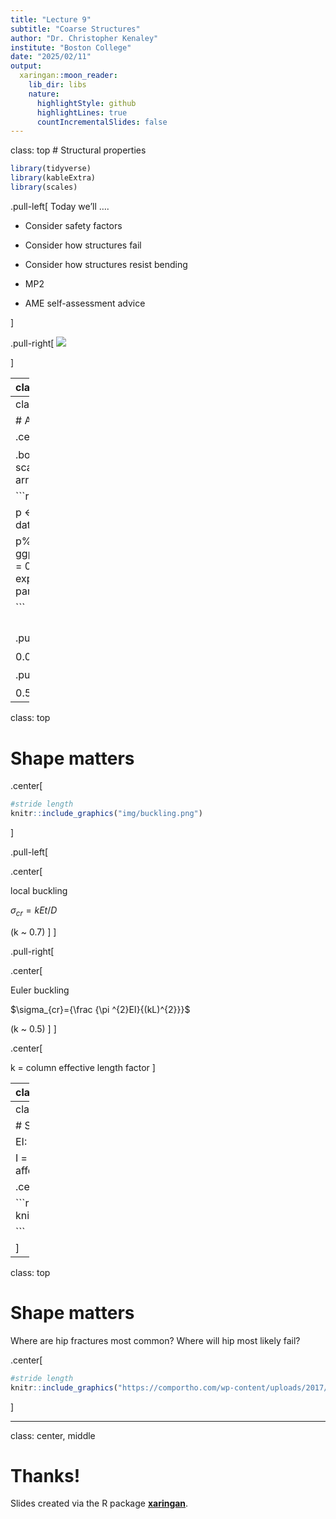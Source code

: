 ```yaml
---
title: "Lecture 9"
subtitle: "Coarse Structures"
author: "Dr. Christopher Kenaley"
institute: "Boston College"
date: "2025/02/11"
output:
  xaringan::moon_reader:
    lib_dir: libs
    nature:
      highlightStyle: github
      highlightLines: true
      countIncrementalSlides: false
---
```

class: top
# Structural properties

```r
library(tidyverse)
library(kableExtra)
library(scales)
```

<!-- Add icon library -->
<link rel="stylesheet" href="https://cdnjs.cloudflare.com/ajax/libs/font-awesome/5.14.0/css/all.min.css">


.pull-left[
Today we'll ....

- Consider safety factors

- Consider how structures fail

- Consider how structures resist bending

- MP2

- AME self-assessment advice

]


.pull-right[
![](https://encrypted-tbn0.gstatic.com/images?q=tbn:ANd9GcTXL4A1lCI63p7w9qJwAPua5vytkoEB5x8rjw&usqp=CAU)


]



---
class: top

# A comparison of SF 

.center[
$\textrm{Safety factor: n} = \sigma_{br}/\sigma_{ex}$
]
.pull-left[

Compression safety factor during locomotion

```r
R <- data.frame(species=c("Dog jumping","Kangaroo hopping","Possum","Elephant running","Man weightlifting"),
                  SF=c(2.8,3.2,3,"1-1.7",6)
                  )

R%>%kable%>%kableExtra::kable_styling()

```
.center[

<br>
<br>
<br>
<br>
Alexander, R.McN. 1981. Sci. Prog. Oxf. 67:109-120


 ]
 ]

.pull-right[

Mean bending safety factor during running

```r
R <- data.frame(species=c("Bullfrog","Salamanders","Possum","Eutherians","Iguana","Turtles","Crocs","Birds"),
                  SF=c(8,10.5,5.1,2.5,10.8,4.4,6.3,3.3)
                  )

R%>%kable%>%kableExtra::kable_styling()

```
.center[

Blob, R.W. et al. 2014. Int. & Comp. Biol., 54 (6):1058–1071


 ]
 ]
 
---
class: top

# A comparison of SF 

.center[
$\textrm{Safety factor: n} = \sigma_{br}/\sigma_{ex}$
]

.body[
These are SF from experiments: the real world is different. Loads (direction, scale) vary and so does the capacity to withstand them. Geometry and structural arrangement is important!]

```r

x <- seq(-4, 4, length=100)
ex <- dnorm(x)
mx <- dnorm(x+3,mean = 3,sd = 0.7)

p <- rbind(
  data.frame(P=x,sig=ex,type="ex"),
  data.frame(P=x+3,sig=mx,type="max")
)

p%>%
  ggplot(aes(P,sig,col=type))+geom_line()+theme_classic(15)+geom_ribbon(aes(ymin = 0, ymax = sig),alpha=0.2)+labs(
       x = expression(P),
       y= expression(sigma),
       col = expression(paste(sigma))) + 
  scale_colour_discrete(labels = parse_format())+theme(axis.text = element_blank())

```

<br>
.pull-left[
.footnote[
$\textrm{0.0004 yr}^{-1} \textrm{ human humerus}$

$\textrm{0.0006 yr}^{-1} \textrm{ human femur}$
]
]

.pull-right[
.footnote[
$\textrm{0.4 life}^{-1} \textrm{gibbons}$

$\textrm{0.5 life}^{-1} \textrm{ deer antler/spider webs}$
]
]

---
class: top

# Shape matters



.center[

```r
#stride length
knitr::include_graphics("img/buckling.png")

```
 ]
 

.pull-left[

.center[

local buckling

$\sigma_{cr}  = kEt/D$

(k ~ 0.7) 
]
]

.pull-right[

.center[

Euler buckling

$\sigma_{cr}={\frac {\pi ^{2}EI}{(kL)^{2}}}$


(k ~ 0.5) 
]
]

.center[

k = column effective length factor
]

---
class: top

# Shape matters

.pull-left[

EI: Flexural stiffness of a structure

I = second moment of area: a measure of how shape affects stress distribution in a structure

]

.pull-right[
.center[

```r
#stride length
knitr::include_graphics("img/buckling3.png")


```

Euler buckling

$\sigma_{cr}={\frac {\pi ^{2}EI}{(kL)^{2}}}$

 ]
]



---
class: top

# Shape matters



EI: Flexural stiffness of a structure

I = second moment of area: a measure of how shape affects stress distribution in a structure



.center[

```r
#stride length
knitr::include_graphics("img/secondmomentlist.png")


``` 





 ]

---
class: top

# Shape matters



Where are hip fractures most common? Where will hip most likely fail?

.center[

```r
#stride length
knitr::include_graphics("https://comportho.com/wp-content/uploads/2017/12/hipfx-1080x675.jpg")


``` 





 ]



---

class: center, middle

# Thanks!

Slides created via the R package [**xaringan**](https://github.com/yihui/xaringan).

